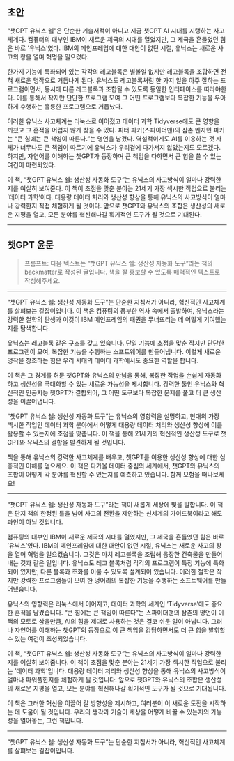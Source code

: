 
## 초안

"챗GPT 유닉스 쉘"은 단순한 기술서적이 아니고 지금 챗GPT AI 시대를 지탱하는 사고체계다. 컴퓨터의 대부인 IBM이 새로운 제국의 시대를 열었지만, 그 제국을 흔들었던 힘은 바로 '유닉스'였다. IBM의 메인프레임에 대한 대안이 없던 시절, 유닉스는 새로운 사고의 창을 열며 혁명을 일으켰다.

한가지 기능에 특화되어 있는 각각의 레고블록은 별볼일 없지만 레고블록을 조합하면 전혀 
새로운 명작으로 거듭나게 된다. 유닉스도 레고블록처럼 한 가지 일을 아주 잘하는 프로그램이면서, 동시에 다른 레고블록과 조합될 수 있도록 동일한 인터페이스를 따라야한다. 이를 통해서 작지만 단단한 프로그램 모여 그 어떤 프로그램보다 복잡한 기능을 우아하게 수행하는 훌륭한 프로그램으로 거듭났다.

이러한 유닉스 사고체계는 리눅스로 이어졌고 데이터 과학 Tidyverse에도 큰 영향을 끼쳤고 그 흔적을 어렵지 않게 찾을 수 있다. 피터 파커(스파이더맨)의 삼촌 벤자민 파커는 "큰 힘에는 큰 책임이 따른다."는 명언을 남겼다. 역설적이게도 AI를 이용하는 것 자체가 너무나도 큰 책임이 따르기에 유닉스가 우리곁에 다가서지 않았는지도 모르겠다.
하지만, 자연어를 이해하는 챗GPT가 등장하며 큰 책임을 다하면서 큰 힘을 쓸 수 있는 
여건이 마련되었다. 

이 책, "챗GPT 유닉스 쉘: 생산성 자동화 도구"는 유닉스의 사고방식이 얼마나 강력한 지를 여실히 보여준다. 이 책이 초점을 맞춘 분야는 21세기 가장 섹시한 직업으로 불리는 '데이터 과학'이다. 대용량 데이터 처리와 생산성 향상을 통해 유닉스의 사고방식이 얼마나 강력한지 직접 체험하게 될 것이다. 앞으로 챗GPT와 유닉스의 조합은 생산성의 새로운 지평을 열고, 모든 분야를 혁신해나갈 획기적인 도구가 될 것으로 기대된다.



-----------------------------------

## 챗GPT 윤문

>  프롬프트: 다음 텍스트는 "챗GPT 유닉스 쉘: 생산성 자동화 도구"라는 책의 backmatter로 작성된 글입니다. 책을 잘 홍보할 수 있도록 매력적인 텍스트로 작성해주세요.

-----------------------------------

"챗GPT 유닉스 쉘: 생산성 자동화 도구"는 단순한 지침서가 아니라, 혁신적인 사고체계를 살펴보는 길잡이입니다. 이 책은 컴퓨팅의 풍부한 역사 속에서 출발하여, 유닉스라는 강력한 철학의 탄생과 이것이 IBM 메인프레임의 패권을 무너뜨리는 데 어떻게 기여했는지를 탐색합니다.

유닉스는 레고블록 같은 구조를 갖고 있습니다. 단일 기능에 초점을 맞춘 작지만 단단한 프로그램이 모여, 복잡한 기능을 수행하는 소프트웨어를 만들어냅니다. 이렇게 새로운 명작을 창조하는 힘은 우리 시대의 데이터 과학에서도 중요한 역할을 합니다.

이 책은 그 경계를 허문 챗GPT와 유닉스의 만남을 통해, 복잡한 작업을 손쉽게 자동화하고 생산성을 극대화할 수 있는 새로운 가능성을 제시합니다. 강력한 툴인 유닉스와 혁신적인 인공지능 챗GPT가 결합되어, 그 어떤 도구보다 복잡한 문제를 풀고 더 큰 생산성을 이끌어냅니다.

"챗GPT 유닉스 쉘: 생산성 자동화 도구"는 유닉스의 영향력을 설명하고, 현대의 가장 섹시한 직업인 데이터 과학 분야에서 어떻게 대용량 데이터 처리와 생산성 향상에 이를 활용할 수 있는지에 초점을 맞춥니다. 이 책을 통해 21세기의 혁신적인 생산성 도구로 챗GPT와 유닉스의 결합을 발견하게 될 것입니다.

책을 통해 유닉스의 강력한 사고체계를 배우고, 챗GPT를 이용한 생산성 향상에 대한 심층적인 이해를 얻으세요. 이 책은 다가올 데이터 중심의 세계에서, 챗GPT와 유닉스의 조합이 어떻게 각 분야를 혁신할 수 있는지를 예측하고 있습니다. 함께 모험을 떠나보세요!

-------------------------

"챗GPT 유닉스 쉘: 생산성 자동화 도구"라는 책이 새롭게 세상에 빛을 발합니다. 이 책은 단지 책의 한정된 틀을 넘어 사고의 전환을 제안하는 신세계의 가이드북이라고 해도 과언이 아닐 것입니다.

컴퓨팅의 대부인 IBM이 새로운 제국의 시대를 열었지만, 그 제국을 흔들었던 힘은 바로 '유닉스'였다. IBM의 메인프레임에 대한 대안이 없던 시절, 유닉스는 새로운 사고의 창을 열며 혁명을 일으켰습니다. 그것은 마치 레고블록을 조립해 웅장한 건축물을 만들어내는 것과 같은 일입니다. 유닉스도 레고 블록처럼 각각의 프로그램이 특정 기능에 특화되어 있지만, 다른 블록과 조화를 이룰 수 있도록 설계되어 있습니다. 이러한 철학은 작지만 강력한 프로그램들이 모여 한 덩어리의 복잡한 기능을 수행하는 소프트웨어를 만들어냈습니다.

유닉스의 영향력은 리눅스에서 이어지고, 데이터 과학의 세계인 'Tidyverse'에도 중요한 흔적을 남겼습니다. "큰 힘에는 큰 책임이 따른다"는 스파이더맨의 삼촌의 명언이 이 책의 모토로 삼을만큼, AI의 힘을 제대로 사용하는 것은 결코 쉬운 일이 아닙니다. 그러나 자연어를 이해하는 챗GPT의 등장으로 이 큰 책임을 감당하면서도 더 큰 힘을 발휘할 수 있는 여건이 조성되었습니다.

이 책, "챗GPT 유닉스 쉘: 생산성 자동화 도구"는 유닉스의 사고방식이 얼마나 강력한 지를 여실히 보여줍니다. 이 책이 초점을 맞춘 분야는 21세기 가장 섹시한 직업으로 불리는 '데이터 과학'입니다. 대용량 데이터 처리와 생산성 향상을 통해 유닉스의 사고방식이 얼마나 파워풀한지를 체험하게 될 것입니다. 앞으로 챗GPT와 유닉스의 조합은 생산성의 새로운 지평을 열고, 모든 분야를 혁신해나갈 획기적인 도구가 될 것으로 기대됩니다.

이 책은 그러한 혁신을 이끌어 갈 방향성을 제시하고, 여러분이 이 새로운 도전을 시작하는 데 도움이 될 것입니다. 우리의 생각과 기술이 세상을 어떻게 바꿀 수 있는지의 가능성을 열어놓는, 그런 책입니다.


------------------------------

"챗GPT 유닉스 쉘: 생산성 자동화 도구"는 단순한 지침서가 아니라, 혁신적인 사고체계를 살펴보는 길잡이입니다. 

